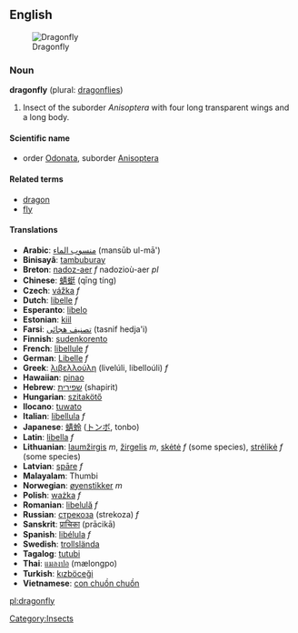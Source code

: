 ==English==
{{Wikipedia}}
[[Image:DragonflyFLu.jpg|thumb|Dragonfly]]
===Noun===
'''dragonfly''' (plural: [[dragonflies]])

# Insect of the suborder ''Anisoptera'' with four long transparent wings and a long body.

====Scientific name====
*order [[Odonata]], suborder [[Anisoptera]]

====Related terms====
*[[dragon]]
*[[fly]]

====Translations====
*'''Arabic''': [[منسوب الماء]] (mansūb ul-mā')
*'''Binisayâ''': [[tambuburay]]
*'''Breton''': [[nadoz-aer]] ''f'' nadozioù-aer ''pl''
*'''Chinese''': [[蜻蜓]] (qīng tíng)
*'''Czech''': [[vážka]] ''f''
*'''Dutch''': [[libelle]] ''f''
*'''Esperanto''': [[libelo]]
*'''Estonian''': [[kiil]]
*'''Farsi''': [[تصنيف هجائی]] (tasnif hedja'i)
*'''Finnish''': [[sudenkorento]]
*'''French''': [[libellule]] ''f''
*'''German''': [[Libelle]] ''f''
*'''Greek''': [[λιβελλούλη]] (livelúli, libelloúli) ''f''
*'''Hawaiian''': [[pinao]]
*'''Hebrew''': [[שפירית]] (shapirit)
*'''Hungarian''': [[szitakötő]]
*'''Ilocano''': [[tuwato]]
*'''Italian''': [[libellula]] ''f''
*'''Japanese''': [[蜻蛉]] ([[トンボ]], tonbo)
*'''Latin''': [[libella]] ''f''
*'''Lithuanian''': [[laumžirgis]] ''m'', [[žirgelis]] ''m'', [[skėtė]] ''f'' (some species), [[strėlikė]] ''f'' (some species)
*'''Latvian''': [[spāre]] ''f''
*'''Malayalam''': Thumbi
*'''Norwegian''': [[øyenstikker]] ''m''
*'''Polish''': [[ważka]] ''f''
*'''Romanian''': [[libelulă]] ''f''
*'''Russian''': [[стрекоза]] (strekoza) ''f''
*'''Sanskrit''': [[प्राचिका]] (prācikā)
*'''Spanish''': [[libélula]] ''f''
*'''Swedish''': [[trollslända]]
*'''Tagalog''': [[tutubi]]
*'''Thai''': [[แมลงปอ]] (mælongpo)
*'''Turkish''': [[kızböceği]]
*'''Vietnamese''': [[con chuồn chuồn]]

[[Category:Insects]]

[[pl:dragonfly]]